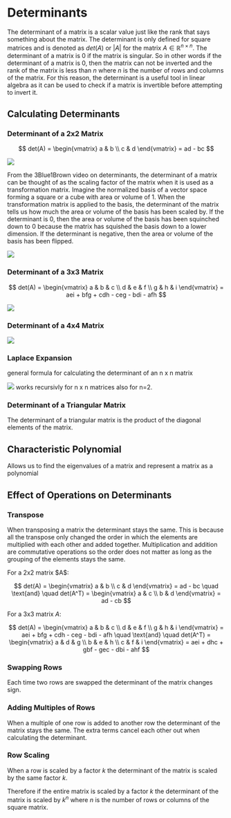 
# Determinants

The determinant of a matrix is a scalar value just like the rank that says something about the matrix. The determinant is 
only defined for square matrices and is denoted as $det(A)$ or $|A|$ for the matrix $A \in \mathbb{R}^{n \times n}$. The 
determinant of a matrix is $0$ if the matrix is singular. So in other words if the determinant of a matrix is $0$, then the
matrix can not be inverted and the rank of the matrix is less than $n$ where $n$ is the number of rows and columns of 
the matrix. For this reason, the determinant is a useful tool in linear algebra as it can be used to check if a matrix is 
invertible before attempting to invert it.

## Calculating Determinants

### Determinant of a 2x2 Matrix

$$
det(A) = \begin{vmatrix}
a & b \\
c & d
\end{vmatrix} = ad - bc
$$

<Image src="/maths/determinantDerivasion.png"
       caption="Augmented matrix for easier calculation of the determinant of a 3x3 matrix."
       width={500}
/>

<Callout type="info">
From the 3Blue1Brown video on determinants, the determinant of a matrix can be thought of as the scaling factor of the 
matrix when it is used as a transformation matrix. Imagine the normalized basis of a vector space forming a square or a cube with 
area or volume of 1. When the transformation matrix is applied to the basis, the determinant of the matrix tells us how much 
the area or volume of the basis has been scaled by. If the determinant is 0, then the area or volume of the basis has been 
squinched down to 0 because the matrix has squished the basis down to a lower dimension. If the determinant is negative, then
the area or volume of the basis has been flipped.

<Image src="/maths/determinantTransformation.png"
       caption="Augmented matrix for easier calculation of the determinant of a 3x3 matrix."
       width={500}
/>
</Callout>

### Determinant of a 3x3 Matrix

$$
det(A) = \begin{vmatrix}
a & b & c \\
d & e & f \\
g & h & i
\end{vmatrix} = aei + bfg + cdh - ceg - bdi - afh
$$

<Image src="/maths/determinantsAugment.png"
       caption="Augmented matrix for easier calculation of the determinant of a 3x3 matrix."
       width={500}
/>

### Determinant of a 4x4 Matrix

<Image src="/maths/determinantsExpansion4to3.png"
       caption="The calculation of the determinant of a 4x4 matrix can be done by expanding the matrix into 3x3 matrices."
       width={700}
/>

### Laplace Expansion

general formula for calculating the determinant of an n x n matrix

<Image src="/maths/determinantsExpansion3to2.png"
       caption="The calculation of the determinant of a 3x3 matrix can be done by expanding the matrix into 2x2 matrices."
       width={700}
/>
works recursivly for n x n matrices also for n=2.

### Determinant of a Triangular Matrix

The determinant of a triangular matrix is the product of the diagonal elements of the matrix. 

## Characteristic Polynomial

Allows us to find the eigenvalues of a matrix and represent a matrix as a polynomial

## Effect of Operations on Determinants

### Transpose

When transposing a matrix the determinant stays the same. This is because all the transpose only changed the order in which 
the elements are multiplied with each other and added together. Multiplication and addition are commutative operations so 
the order does not matter as long as the grouping of the elements stays the same.

<Callout type="proof">
For a 2x2 matrix $A$:

$$
det(A) = \begin{vmatrix}
a & b \\
c & d
\end{vmatrix} = ad - bc \quad \text{and} \quad det(A^T) = \begin{vmatrix}
a & c \\
b & d
\end{vmatrix} = ad - cb
$$

For a 3x3 matrix $A$:

$$
det(A) = \begin{vmatrix}
a & b & c \\
d & e & f \\
g & h & i
\end{vmatrix} = aei + bfg + cdh - ceg - bdi - afh \quad \text{and} \quad det(A^T) = \begin{vmatrix}
a & d & g \\
b & e & h \\
c & f & i
\end{vmatrix} = aei + dhc + gbf - gec - dbi - ahf
$$
</Callout>

### Swapping Rows

Each time two rows are swapped the determinant of the matrix changes sign.

### Adding Multiples of Rows

When a multiple of one row is added to another row the determinant of the matrix stays the same. The extra 
terms cancel each other out when calculating the determinant.

### Row Scaling

When a row is scaled by a factor $k$ the determinant of the matrix is scaled by the same factor $k$.

Therefore if the entire matrix is scaled by a factor $k$ the determinant of the matrix is scaled by $k^n$ where $n$ is the
number of rows or columns of the square matrix.
